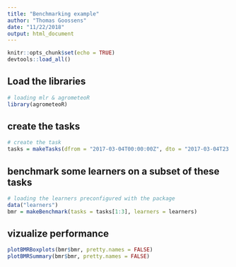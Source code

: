 ```yaml
---
title: "Benchmarking example"
author: "Thomas Goossens"
date: "11/22/2018"
output: html_document
---
```


```r
knitr::opts_chunk$set(echo = TRUE)
devtools::load_all()
```

## Load the libraries

```r
# loading mlr & agrometeoR
library(agrometeoR)
```


## create the tasks
```r
# create the task
tasks = makeTasks(dfrom = "2017-03-04T00:00:00Z", dto = "2017-03-04T23:00:00Z")

```

## benchmark some learners on a subset of these tasks
```r
# loading the learners preconfigured with the package
data("learners")
bmr = makeBenchmark(tasks = tasks[1:3], learners = learners)
```

## vizualize performance 
```r
plotBMRBoxplots(bmr$bmr, pretty.names = FALSE)
plotBMRSummary(bmr$bmr, pretty.names = FALSE)
```

